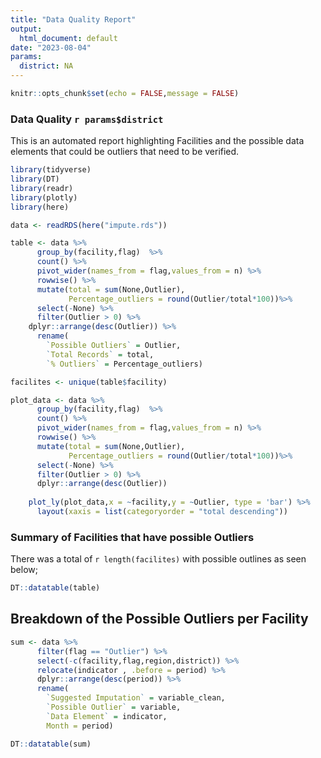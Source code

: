 ```yaml
---
title: "Data Quality Report"
output:
  html_document: default
date: "2023-08-04"
params:
  district: NA
---
```


```r
knitr::opts_chunk$set(echo = FALSE,message = FALSE)
```

### Data Quality `r params$district` 

This is an automated report highlighting Facilities and the possible data elements that could be outliers that need to be verified. 

```r
library(tidyverse)
library(DT)
library(readr)
library(plotly)
library(here)

data <- readRDS(here("impute.rds"))

table <- data %>%
      group_by(facility,flag)  %>%
      count() %>%
      pivot_wider(names_from = flag,values_from = n) %>%
      rowwise() %>%
      mutate(total = sum(None,Outlier),
             Percentage_outliers = round(Outlier/total*100))%>%
      select(-None) %>%
      filter(Outlier > 0) %>%
    dplyr::arrange(desc(Outlier)) %>%
      rename(
        `Possible Outliers` = Outlier,
        `Total Records` = total, 
        `% Outliers` = Percentage_outliers) 

facilites <- unique(table$facility)

```

```r

plot_data <- data %>%
      group_by(facility,flag)  %>%
      count() %>%
      pivot_wider(names_from = flag,values_from = n) %>%
      rowwise() %>%
      mutate(total = sum(None,Outlier),
             Percentage_outliers = round(Outlier/total*100))%>%
      select(-None) %>%
      filter(Outlier > 0) %>%
      dplyr::arrange(desc(Outlier))  
    
    plot_ly(plot_data,x = ~facility,y = ~Outlier, type = 'bar') %>%
      layout(xaxis = list(categoryorder = "total descending"))
```


### Summary of Facilities that have possible Outliers
There was a total of `r length(facilites)` with possible outlines as seen below; 


```r
DT::datatable(table)
```


## Breakdown of the Possible Outliers per Facility 
```r

sum <- data %>%
      filter(flag == "Outlier") %>%
      select(-c(facility,flag,region,district)) %>%
      relocate(indicator , .before = period) %>%
      dplyr::arrange(desc(period)) %>%
      rename(
        `Suggested Imputation` = variable_clean, 
        `Possible Outlier` = variable,
        `Data Element` = indicator,
        Month = period)

DT::datatable(sum)

```


